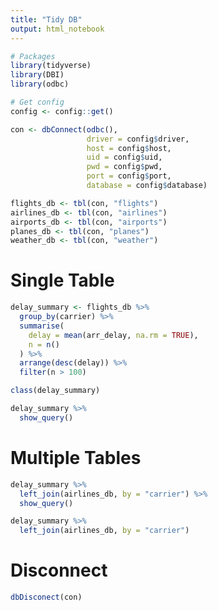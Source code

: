 ```yaml
---
title: "Tidy DB"
output: html_notebook
---
```


```r
# Packages
library(tidyverse)
library(DBI)
library(odbc)

# Get config
config <- config::get()
```

```r
con <- dbConnect(odbc(), 
                 driver = config$driver,
                 host = config$host,
                 uid = config$uid,
                 pwd = config$pwd,
                 port = config$port,
                 database = config$database)
```

```r
flights_db <- tbl(con, "flights")
airlines_db <- tbl(con, "airlines")
airports_db <- tbl(con, "airports")
planes_db <- tbl(con, "planes")
weather_db <- tbl(con, "weather")
```

# Single Table
```r
delay_summary <- flights_db %>% 
  group_by(carrier) %>%
  summarise(
    delay = mean(arr_delay, na.rm = TRUE),
    n = n()
  ) %>% 
  arrange(desc(delay)) %>%
  filter(n > 100)
```

```r
class(delay_summary)
```

```r
delay_summary %>% 
  show_query()
```

# Multiple Tables
```r
delay_summary %>% 
  left_join(airlines_db, by = "carrier") %>% 
  show_query()
```

```r
delay_summary %>% 
  left_join(airlines_db, by = "carrier")
```

# Disconnect
```r
dbDisconect(con)
```


